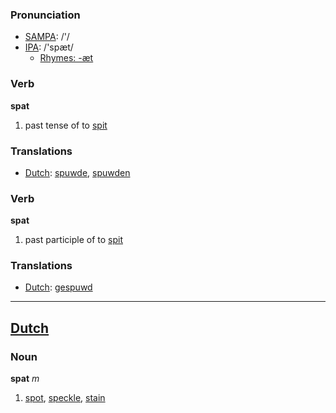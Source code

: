 === Pronunciation ===
*[[w:SAMPA|SAMPA]]: /'/
*[[w:IPA|IPA]]: /'spæt/
**[[Rhymes:English:-æt|Rhymes: -æt]]

=== Verb ===

'''spat'''

# past tense of to [[spit]]

=== Translations ===
*[[Dutch]]: [[spuwde]], [[spuwden]]

=== Verb ===

'''spat'''

# past participle of to [[spit]]

=== Translations ===
*[[Dutch]]: [[gespuwd]]

----

==[[Dutch]]==

=== Noun ===

'''spat''' ''m''

# [[spot]], [[speckle]], [[stain]]